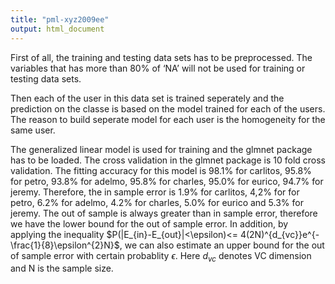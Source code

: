 ```yaml
---
title: "pml-xyz2009ee"
output: html_document
---
```



First of all, the training and testing data sets has to be preprocessed. The variables that has more than 80% of 'NA' will not be used for training or testing data sets.

Then each of the user in this data set is trained seperately and the prediction on the classe is based on the model trained for each of the users. The reason to build seperate model for each user is the homogeneity for the same user.

The generalized linear model is used for training and the glmnet package has to be loaded. The cross validation in the glmnet package is 10 fold cross validation. 
The fitting accuracy for this model is 98.1% for carlitos, 95.8% for petro, 93.8% for adelmo, 95.8% for charles, 95.0% for eurico, 94.7% for jeremy. Therefore, the in sample error is 1.9% for carlitos, 4,2% for for petro, 6.2% for adelmo, 4.2% for charles, 5.0% for eurico and 5.3% for jeremy. The out of sample is always greater than in sample error, therefore we have the lower bound for the out of sample error. In addition, by applying the inequality $P(|E_{in}-E_{out}|<\epsilon)<= 4(2N)^{d_{vc}}e^{-\frac{1}{8}\epsilon^{2}N}$, we can also estimate an upper bound for the out of sample error with certain probablity $\epsilon$. Here $d_{vc}$ denotes VC dimension and N is the sample size.   

```r



```



```r

```


